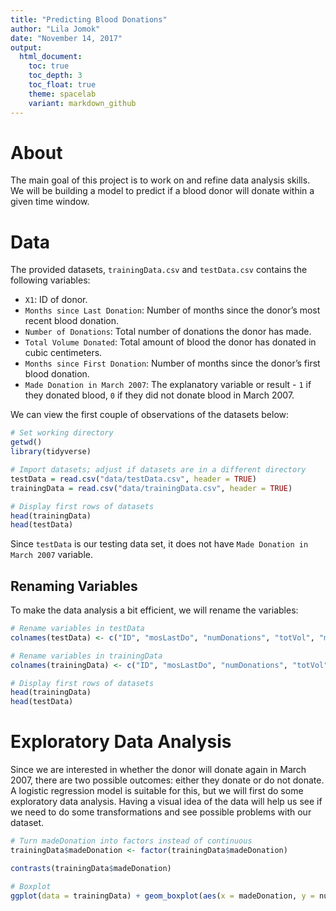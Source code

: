 ```yaml
---
title: "Predicting Blood Donations"
author: "Lila Jomok"
date: "November 14, 2017"
output:
  html_document:
    toc: true
    toc_depth: 3
    toc_float: true
    theme: spacelab
    variant: markdown_github
---
```


# About
The main goal of this project is to work on and refine data analysis skills. We will be building a model to predict if a blood donor will donate within a given time window. 

# Data
The provided datasets, `trainingData.csv` and `testData.csv` contains the following variables:

- `X1`: ID of donor.
- `Months since Last Donation`: Number of months since the donor's most recent blood donation.
- `Number of Donations`: Total number of donations the donor has made.
- `Total Volume Donated`: Total amount of blood the donor has donated in cubic centimeters.
- `Months since First Donation`: Number of months since the donor's first blood donation.
- `Made Donation in March 2007`: The explanatory variable or result - `1` if they donated blood, `0` if they did not donate blood in March 2007.

We can view the first couple of observations of the datasets below:
```r
# Set working directory
getwd()
library(tidyverse)

# Import datasets; adjust if datasets are in a different directory
testData = read.csv("data/testData.csv", header = TRUE)
trainingData = read.csv("data/trainingData.csv", header = TRUE)

# Display first rows of datasets
head(trainingData)
head(testData)
```
Since `testData` is our testing data set, it does not have `Made Donation in March 2007` variable.

## Renaming Variables
To make the data analysis a bit efficient, we will rename the variables:
```r
# Rename variables in testData
colnames(testData) <- c("ID", "mosLastDo", "numDonations", "totVol", "mosFirstDo")

# Rename variables in trainingData
colnames(trainingData) <- c("ID", "mosLastDo", "numDonations", "totVol", "mosFirstDo", "madeDonation")

# Display first rows of datasets
head(trainingData)
head(testData)
```

# Exploratory Data Analysis
Since we are interested in whether the donor will donate again in March 2007, there are two possible outcomes: either they donate or do not donate. A logistic regression model is suitable for this, but we will first do some exploratory data analysis. Having a visual idea of the data will help us see if we need to do some transformations and see possible problems with our dataset.

```r
# Turn madeDonation into factors instead of continuous
trainingData$madeDonation <- factor(trainingData$madeDonation)

contrasts(trainingData$madeDonation)

# Boxplot
ggplot(data = trainingData) + geom_boxplot(aes(x = madeDonation, y = numDonations))
```

